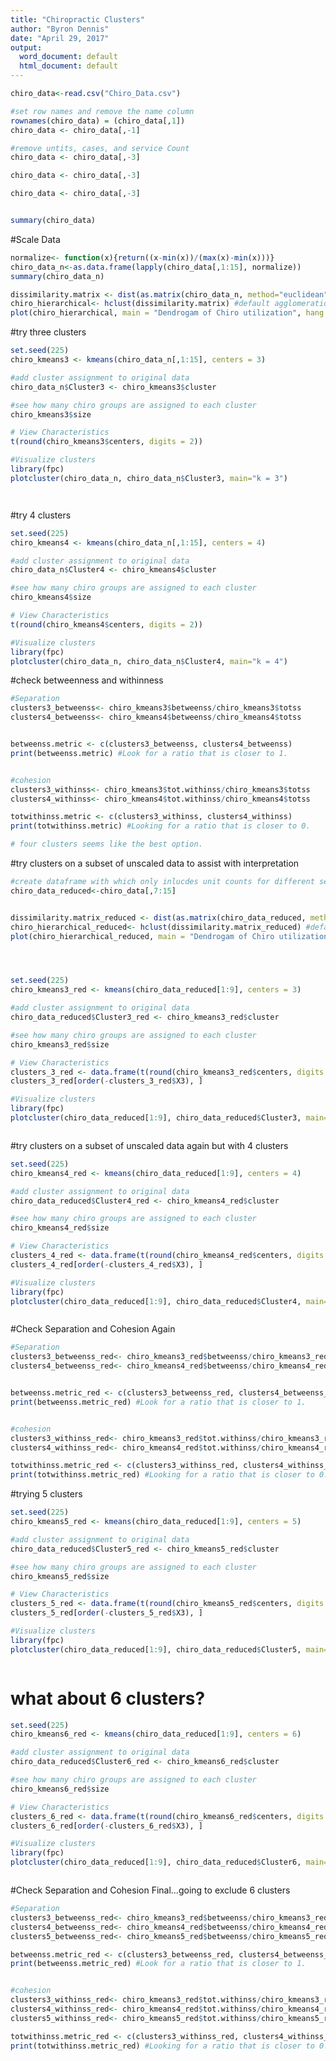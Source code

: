 ---
title: "Chiropractic Clusters"
author: "Byron Dennis"
date: "April 29, 2017"
output:
  word_document: default
  html_document: default
---



```{r Import}

chiro_data<-read.csv("Chiro_Data.csv")

#set row names and remove the name column
rownames(chiro_data) = (chiro_data[,1])
chiro_data <- chiro_data[,-1]

#remove untits, cases, and service Count
chiro_data <- chiro_data[,-3]

chiro_data <- chiro_data[,-3]

chiro_data <- chiro_data[,-3]


summary(chiro_data)


```


#Scale Data
```{r minmax}

normalize<- function(x){return((x-min(x))/(max(x)-min(x)))}
chiro_data_n<-as.data.frame(lapply(chiro_data[,1:15], normalize))
summary(chiro_data_n)

```







```{r hierarchical}

dissimilarity.matrix <- dist(as.matrix(chiro_data_n, method="euclidean"))
chiro_hierarchical<- hclust(dissimilarity.matrix) #default agglomeration method is complete linkage.
plot(chiro_hierarchical, main = "Dendrogam of Chiro utilization", hang = -1) #three or four main clusters


```


#try three clusters
```{r Kmeans 3 clusters}


set.seed(225)
chiro_kmeans3 <- kmeans(chiro_data_n[,1:15], centers = 3)

#add cluster assignment to original data
chiro_data_n$Cluster3 <- chiro_kmeans3$cluster

#see how many chiro groups are assigned to each cluster
chiro_kmeans3$size

# View Characteristics
t(round(chiro_kmeans3$centers, digits = 2))

#Visualize clusters
library(fpc)
plotcluster(chiro_data_n, chiro_data_n$Cluster3, main="k = 3")




```


#try 4 clusters
```{r kmeans 4 clusters}

set.seed(225)
chiro_kmeans4 <- kmeans(chiro_data_n[,1:15], centers = 4)

#add cluster assignment to original data
chiro_data_n$Cluster4 <- chiro_kmeans4$cluster

#see how many chiro groups are assigned to each cluster
chiro_kmeans4$size

# View Characteristics
t(round(chiro_kmeans4$centers, digits = 2))

#Visualize clusters
library(fpc)
plotcluster(chiro_data_n, chiro_data_n$Cluster4, main="k = 4")


```


#check betweenness and withinness
```{r separation and cohesion}

#Separation
clusters3_betweenss<- chiro_kmeans3$betweenss/chiro_kmeans3$totss
clusters4_betweenss<- chiro_kmeans4$betweenss/chiro_kmeans4$totss


betweenss.metric <- c(clusters3_betweenss, clusters4_betweenss)
print(betweenss.metric) #Look for a ratio that is closer to 1.


#cohesion
clusters3_withinss<- chiro_kmeans3$tot.withinss/chiro_kmeans3$totss
clusters4_withinss<- chiro_kmeans4$tot.withinss/chiro_kmeans4$totss

totwithinss.metric <- c(clusters3_withinss, clusters4_withinss)
print(totwithinss.metric) #Looking for a ratio that is closer to 0. 

# four clusters seems like the best option.  

```


#try clusters on a subset of unscaled data to assist with interpretation
```{r kmeans3 reduced data}


#create dataframe with which only inlucdes unit counts for different service types
chiro_data_reduced<-chiro_data[,7:15]


dissimilarity.matrix_reduced <- dist(as.matrix(chiro_data_reduced, method="euclidean"))
chiro_hierarchical_reduced<- hclust(dissimilarity.matrix_reduced) #default agglomeration method is complete linkage.
plot(chiro_hierarchical_reduced, main = "Dendrogam of Chiro utilization", hang = -1) # Looks like 4-5 clusters now




set.seed(225)
chiro_kmeans3_red <- kmeans(chiro_data_reduced[1:9], centers = 3)

#add cluster assignment to original data
chiro_data_reduced$Cluster3_red <- chiro_kmeans3_red$cluster

#see how many chiro groups are assigned to each cluster
chiro_kmeans3_red$size

# View Characteristics
clusters_3_red <- data.frame(t(round(chiro_kmeans3_red$centers, digits = 2)))
clusters_3_red[order(-clusters_3_red$X3), ] 

#Visualize clusters
library(fpc)
plotcluster(chiro_data_reduced[1:9], chiro_data_reduced$Cluster3, main="k = 3")



```


#try clusters on a subset of unscaled data again but with 4 clusters
```{r kmeans4 reduced data}


set.seed(225)
chiro_kmeans4_red <- kmeans(chiro_data_reduced[1:9], centers = 4)

#add cluster assignment to original data
chiro_data_reduced$Cluster4_red <- chiro_kmeans4_red$cluster

#see how many chiro groups are assigned to each cluster
chiro_kmeans4_red$size

# View Characteristics
clusters_4_red <- data.frame(t(round(chiro_kmeans4_red$centers, digits = 2)))
clusters_4_red[order(-clusters_4_red$X3), ] 

#Visualize clusters
library(fpc)
plotcluster(chiro_data_reduced[1:9], chiro_data_reduced$Cluster4, main="k = 4")



```



#Check Separation and Cohesion Again

```{r separation and cohesion v2}

#Separation
clusters3_betweenss_red<- chiro_kmeans3_red$betweenss/chiro_kmeans3_red$totss
clusters4_betweenss_red<- chiro_kmeans4_red$betweenss/chiro_kmeans4_red$totss


betweenss.metric_red <- c(clusters3_betweenss_red, clusters4_betweenss_red)
print(betweenss.metric_red) #Look for a ratio that is closer to 1.


#cohesion
clusters3_withinss_red<- chiro_kmeans3_red$tot.withinss/chiro_kmeans3_red$totss
clusters4_withinss_red<- chiro_kmeans4_red$tot.withinss/chiro_kmeans4_red$totss

totwithinss.metric_red <- c(clusters3_withinss_red, clusters4_withinss_red)
print(totwithinss.metric_red) #Looking for a ratio that is closer to 0. 

```




#trying 5 clusters
```{r kmeans5 reduced data}


set.seed(225)
chiro_kmeans5_red <- kmeans(chiro_data_reduced[1:9], centers = 5)

#add cluster assignment to original data
chiro_data_reduced$Cluster5_red <- chiro_kmeans5_red$cluster

#see how many chiro groups are assigned to each cluster
chiro_kmeans5_red$size

# View Characteristics
clusters_5_red <- data.frame(t(round(chiro_kmeans5_red$centers, digits = 2)))
clusters_5_red[order(-clusters_5_red$X3), ] 

#Visualize clusters
library(fpc)
plotcluster(chiro_data_reduced[1:9], chiro_data_reduced$Cluster5, main="k = 5")



```


# what about 6 clusters?

```{r kmeans6 reduced data}


set.seed(225)
chiro_kmeans6_red <- kmeans(chiro_data_reduced[1:9], centers = 6)

#add cluster assignment to original data
chiro_data_reduced$Cluster6_red <- chiro_kmeans6_red$cluster

#see how many chiro groups are assigned to each cluster
chiro_kmeans6_red$size

# View Characteristics
clusters_6_red <- data.frame(t(round(chiro_kmeans6_red$centers, digits = 2)))
clusters_6_red[order(-clusters_6_red$X3), ] 

#Visualize clusters
library(fpc)
plotcluster(chiro_data_reduced[1:9], chiro_data_reduced$Cluster6, main="k = 6")



```






#Check Separation and Cohesion Final...going to exclude 6 clusters

```{r separation and cohesion v3}

#Separation
clusters3_betweenss_red<- chiro_kmeans3_red$betweenss/chiro_kmeans3_red$totss
clusters4_betweenss_red<- chiro_kmeans4_red$betweenss/chiro_kmeans4_red$totss
clusters5_betweenss_red<- chiro_kmeans5_red$betweenss/chiro_kmeans5_red$totss

betweenss.metric_red <- c(clusters3_betweenss_red, clusters4_betweenss_red, clusters5_betweenss_red)
print(betweenss.metric_red) #Look for a ratio that is closer to 1.


#cohesion
clusters3_withinss_red<- chiro_kmeans3_red$tot.withinss/chiro_kmeans3_red$totss
clusters4_withinss_red<- chiro_kmeans4_red$tot.withinss/chiro_kmeans4_red$totss
clusters5_withinss_red<- chiro_kmeans5_red$tot.withinss/chiro_kmeans5_red$totss

totwithinss.metric_red <- c(clusters3_withinss_red, clusters4_withinss_red, clusters5_withinss_red)
print(totwithinss.metric_red) #Looking for a ratio that is closer to 0. 

```



